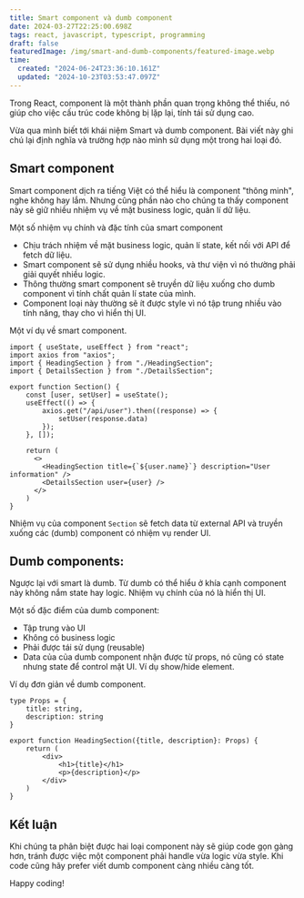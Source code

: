 ```yaml
---
title: Smart component và dumb component
date: 2024-03-27T22:25:00.698Z
tags: react, javascript, typescript, programming
draft: false
featuredImage: /img/smart-and-dumb-components/featured-image.webp
time:
  created: "2024-06-24T23:36:10.161Z"
  updated: "2024-10-23T03:53:47.097Z"
---
```


Trong React, component là một thành phần quan trọng không thể thiếu, nó giúp cho việc cấu trúc code không bị lặp lại, tính tái sử dụng cao.

Vừa qua mình biết tới khái niệm Smart và dumb component. Bài viết này ghi chú lại định nghĩa và trường hợp nào mình sử dụng một trong hai loại đó.

## Smart component

Smart component dịch ra tiếng Việt có thể hiểu là component "thông minh", nghe không hay lắm. Nhưng cũng phần nào cho chúng ta thấy component này sẽ giữ nhiều nhiệm vụ về mặt business logic, quản lí dữ liệu.

Một số nhiệm vụ chính và đặc tính của smart component

- Chịu trách nhiệm về mặt business logic, quản lí state, kết nối với API để fetch dữ liệu.
- Smart component sẽ sử dụng nhiều hooks, và thư viện vì nó thường phải giải quyết nhiều logic.
- Thông thường smart component sẽ truyền dữ liệu xuống cho dumb component vì tính chất quản lí state của mình.
- Component loại này thường sẽ ít được style vì nó tập trung nhiều vào tính năng, thay cho vì hiển thị UI.

Một ví dụ về smart component.

```tsx
import { useState, useEffect } from "react";
import axios from "axios";
import { HeadingSection } from "./HeadingSection";
import { DetailsSection } from "./DetailsSection";

export function Section() {
    const [user, setUser] = useState();
    useEffect(() => {
        axios.get("/api/user").then((response) => {
            setUser(response.data)
        });
    }, []);

    return (
      <>
        <HeadingSection title={`${user.name}`} description="User information" />
        <DetailsSection user={user} />
      </>
    )
}
```

Nhiệm vụ của component `Section` sẽ fetch data từ external API và truyền xuống các (dumb) component có nhiệm vụ render UI.

## Dumb components:

Ngược lại với smart là dumb. Từ dumb có thể hiểu ở khía cạnh component này không nắm state hay logic. Nhiệm vụ chính của nó là hiển thị UI.

Một số đặc điểm của dumb component:

- Tập trung vào UI
- Không có business logic
- Phải được tái sử dụng (reusable)
- Data của của dumb component nhận được từ props, nó cũng có state nhưng state để control mặt UI. Ví dụ show/hide element.

Ví dụ đơn giản về dumb component.

```tsx
type Props = {
    title: string,
    description: string
}

export function HeadingSection({title, description}: Props) {
    return (
        <div>
            <h1>{title}</h1>
            <p>{description}</p>
        </div>
    )
}
```

## Kết luận

Khi chúng ta phân biệt được hai loại component này sẽ giúp code gọn gàng hơn, tránh được việc một component phải handle vừa logic vừa style. Khi code cũng hãy prefer viết dumb component càng nhiều càng tốt.

Happy coding!
